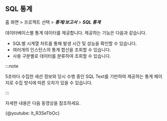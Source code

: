## SQL 통계

홈 화면 > 프로젝트 선택 > ***통계/보고서*** > ***SQL 통계***

데이터베이스별 통계 데이터를 제공합니다. 제공하는 기능은 다음과 같습니다.

* SQL별 시계열 차트를 통해 발생 시간 및 성능을 확인할 수 있습니다. 
* 여러개의 인스턴스의 통계 합산을 조회할 수 있습니다.
* 사용 구분별로 데이터를 분류하여 조회할 수 있습니다.

:::note

5초마다 수집한 세션 정보와 당시 수행 중인 SQL Text를 기반하여 제공하는 통계 페이지로 수집 방식에 따른 오차가 있을 수 있습니다.

:::

자세한 내용은 다음 동영상을 참조하세요.

{@youtube: lt_R3SeTbOc}